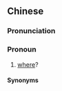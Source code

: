 {{also|边处}}
==Chinese==
{{zh-forms|s=边处}}

===Pronunciation===
{{zh-pron
|c=bin1 syu3,bin1 syu3-2
|cat=pron
}}

===Pronoun===
{{zh-pronoun}}

# {{lb|zh|Cantonese|dated}} [[where]]?
#: {{zh-x|你 去 '''邊處''' 呀？|Where are you going?|C-GZ|tr=nei5 heoi3 '''bin1 syu3''' aa3?}}

====Synonyms====
{{zh-dial|哪裡}}